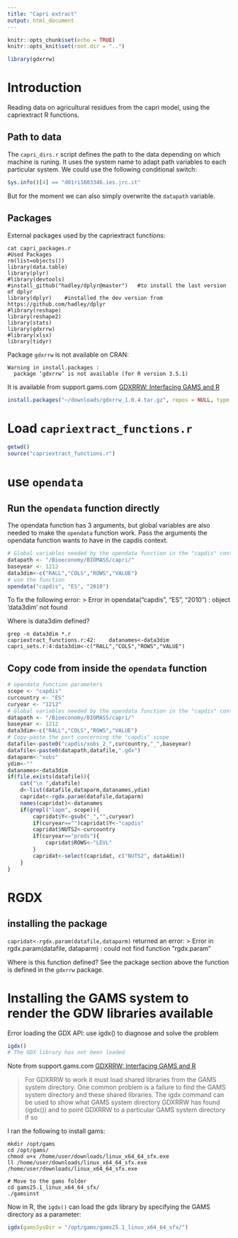 ```yaml
---
title: "Capri extract"
output: html_document
---
```


```r
knitr::opts_chunk$set(echo = TRUE)
knitr::opts_knit$set(root.dir = "..")

library(gdxrrw)
```



# Introduction 
Reading data on agricultural residues from the capri model, using the capriextract R functions.


## Path to data 
The `capri_dirs.r` script defines the path to the data depending on which machine is runing.
It uses the system name to adapt path variables to each particular system. 
We could use the following conditional switch:
```r
Sys.info()[4] == "d01ri1603346.ies.jrc.it" 
```

But for the moment we can also simply overwrite the `datapath` variable.


## Packages

External packages used by the capriextract functions: 

```
cat capri_packages.r
#Used Packages
rm(list=objects())
library(data.table)
library(plyr)
#library(devtools)
#install_github("hadley/dplyr@master")   #to install the last version of dplyr
library(dplyr)    #installed the dev version from https://github.com/hadley/dplyr
#library(reshape)
library(reshape2)
library(stats)
library(gdxrrw)
#library(xlsx)
library(tidyr)
```

Package `gdxrrw` is not available on CRAN:
```
Warning in install.packages :
  package ‘gdxrrw’ is not available (for R version 3.5.1)
```
It is available from support.gams.com
[GDXRRW: Interfacing GAMS and R](https://support.gams.com/gdxrrw:interfacing_gams_and_r)

```r
install.packages("~/downloads/gdxrrw_1.0.4.tar.gz", repos = NULL, type = "source")
```


# Load `capriextract_functions.r`
```r
getwd()
source("capriextract_functions.r")
```

# use `opendata` 

## Run the `opendata` function directly
The opendata function has 3 arguments,
but global variables are also needed to make the `opendata`  function work. 
Pass the arguments the opendata function wants to have in the capdis context.
```r
# Global variables needed by the opendata function in the "capdis" context
datapath <- "/Bioeconomy/BIOMASS/capri/"
baseyear <- 1212
data3dim<-c("RALL","COLS","ROWS","VALUE")
# use the function
opendata("capdis", "ES", "2010")

```

To fix the following error:
> Error in opendata("capdis", "ES", "2010") : object 'data3dim' not found

Where is data3dim defined?
```
grep -n data3dim *.r
capriextract_functions.r:42:    datanames<-data3dim
capri_sets.r:4:data3dim<-c("RALL","COLS","ROWS","VALUE")
```

## Copy code from inside the `opendata` function 

```r
# opendata function parameters
scope <- "capdis"
curcountry <- "ES"
curyear <- "1212"
# Global variables needed by the opendata function in the "capdis" context
datapath <- "/Bioeconomy/BIOMASS/capri/"
baseyear <- 1212
data3dim<-c("RALL","COLS","ROWS","VALUE")
# Copy-paste the part concerning the "capdis" scope
datafile<-paste0("capdis/xobs_2_",curcountry,"_",baseyear)
datafile<-paste0(datapath,datafile,".gdx")
dataparm<-"xobs"
ydim<-""
datanames<-data3dim
if(file.exists(datafile)){
    cat("\n ",datafile)
    d<-list(datafile,dataparm,datanames,ydim)
    capridat<-rgdx.param(datafile,dataparm)
    names(capridat)<-datanames
    if(grepl("lapm", scope)){
        capridat$Y<-gsub("_","",curyear)
        if(curyear=="")capridat$Y<-"capdis"
        capridat$NUTS2<-curcountry
        if(curyear=="preds"){
            capridat$ROWS<-"LEVL"
        }
        capridat<-select(capridat, c("NUTS2", data4dim))
    }
}


```

# RGDX

## installing the package
`capridat<-rgdx.param(datafile,dataparm)` returned an error:
> Error in rgdx.param(datafile, dataparm) : 
  could not find function "rgdx.param"
 
Where is this function defined? 
See the package section above the function is defined in the `gdxrrw` package.  

# Installing the GAMS system to render the GDW libraries available
Error loading the GDX API: use igdx() to diagnose and solve the problem
```r
igdx() 
# The GDX library has not been loaded
```

Note from support.gams.com
[GDXRRW: Interfacing GAMS and R](https://support.gams.com/gdxrrw:interfacing_gams_and_r)

> For GDXRRW to work it must load shared libraries from the GAMS system directory. One common problem is a failure to find the GAMS system directory and these shared libraries. The igdx command can be used to show what GAMS system directory GDXRRW has found (igdx()) and to point GDXRRW to a particular GAMS system directory if so

I ran the following to install gams:
```
mkdir /opt/gams
cd /opt/gams/
chmod u+x /home/user/downloads/linux_x64_64_sfx.exe 
ll /home/user/downloads/linux_x64_64_sfx.exe 
/home/user/downloads/linux_x64_64_sfx.exe 

# Move to the gams folder
cd gams25.1_linux_x64_64_sfx/
./gamsinst 
```

Now in R, the `igdx()` can load the gdx library by specifying the GAMS directory as a parameter: 
```r
igdx(gamsSysDir = "/opt/gams/gams25.1_linux_x64_64_sfx/")
```

